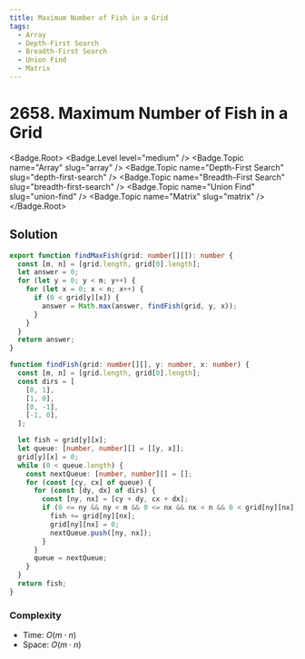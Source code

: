 ```yaml
---
title: Maximum Number of Fish in a Grid
tags:
  - Array
  - Depth-First Search
  - Breadth-First Search
  - Union Find
  - Matrix
---
```


# 2658. Maximum Number of Fish in a Grid

<Badge.Root>
  <Badge.Level level="medium" />
  <Badge.Topic name="Array" slug="array" />
  <Badge.Topic name="Depth-First Search" slug="depth-first-search" />
  <Badge.Topic name="Breadth-First Search" slug="breadth-first-search" />
  <Badge.Topic name="Union Find" slug="union-find" />
  <Badge.Topic name="Matrix" slug="matrix" />
</Badge.Root>

## Solution

```typescript filename="solution.ts" copy
export function findMaxFish(grid: number[][]): number {
  const [m, n] = [grid.length, grid[0].length];
  let answer = 0;
  for (let y = 0; y < m; y++) {
    for (let x = 0; x < n; x++) {
      if (0 < grid[y][x]) {
        answer = Math.max(answer, findFish(grid, y, x));
      }
    }
  }
  return answer;
}

function findFish(grid: number[][], y: number, x: number) {
  const [m, n] = [grid.length, grid[0].length];
  const dirs = [
    [0, 1],
    [1, 0],
    [0, -1],
    [-1, 0],
  ];

  let fish = grid[y][x];
  let queue: [number, number][] = [[y, x]];
  grid[y][x] = 0;
  while (0 < queue.length) {
    const nextQueue: [number, number][] = [];
    for (const [cy, cx] of queue) {
      for (const [dy, dx] of dirs) {
        const [ny, nx] = [cy + dy, cx + dx];
        if (0 <= ny && ny < m && 0 <= nx && nx < n && 0 < grid[ny][nx]) {
          fish += grid[ny][nx];
          grid[ny][nx] = 0;
          nextQueue.push([ny, nx]);
        }
      }
      queue = nextQueue;
    }
  }
  return fish;
}
```

### Complexity

- Time: $O(m \cdot n)$
- Space: $O(m \cdot n)$

<ProblemLink
  codingSite="leetcode"
  href="https://leetcode.com/problems/maximum-number-of-fish-in-a-grid"
  title="Maximum Number of Fish in a Grid"
/>
